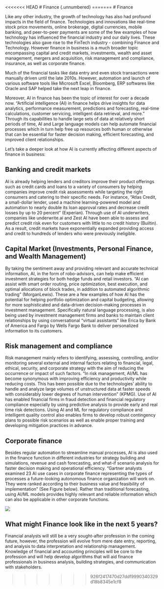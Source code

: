 <<<<<<< HEAD
# Finance {.unnumbered}
=======
# Finance

Like any other industry, the growth of technology has also had profound impacts in the field of finance. Technologies and innovations like real-time stock price movements, online brokerage, digital currencies, mobile banking, and peer-to-peer payments are some of the few examples of how technology has influenced the financial industry and our daily lives. These technologies also gave rise to the FinTech industry - combining Finance and Technology. However finance in business is a much broader topic encompassing capital and credit markets, investments, wealth and asset management, mergers and acquisition, risk management and compliance, insurance, as well as corporate finance.

Much of the financial tasks like data entry and even stock transactions were manually driven until the late 2010s. However, automation and launch of various software tools like Microsoft Excel, Bloomberg, ERP softwares like Oracle and SAP helped take the next leap in finance. 

Moreover, AI in finance has been the topic of interest for over a decade now. “Artificial intelligence (AI) in finance helps drive insights for data analytics, performance measurement, predictions and forecasting, real-time calculations, customer servicing, intelligent data retrieval, and more.” Through its capabilities to handle large sets of data at relatively short periods of time, AI and Large language models can help automate financial processes which in turn help free up resources both human or otherwise that can be essential for faster decision making, efficient forecasting, and improved client relationships.

Let’s take a deeper look at how AI is currently affecting different aspects of finance in business:

## Banking and credit markets

AI is already helping lenders and creditors improve their product offerings such as credit cards and loans to a variety of consumers by helping companies improve credit risk assessments while targeting the right consumers and catering to their specific needs. For instance, “Atlas Credit, a small-dollar lender, used a machine learning-powered model and automation to nearly double its loan approval rates and decrease credit losses by up to 20 percent” (Experian). Through use of AI underwriters, companies like underwrite.ai and Zest AI have been able to assess and predict credit risk even for customers with little to no credit history (Builtin). As a result, credit markets have exponentially expanded providing access and credit to hundreds of lenders who were previously ineligible.

## Capital Market (Investments, Personal Finance, and Wealth Management)

By taking the sentiment away and providing relevant and accurate technical information, AI, in the form of robo-advisors, can help make efficient investment strategies for both hedge funds and retail investors. “AI can assist with smart order routing, price optimization, best execution, and optimal allocations of block trades, in addition to automated algorithmic trading” (MorganLewis). These are a few examples of how AI has the potential for helping portfolio optimization and capital budgeting, allowing for more sophisticated and data-driven decision-making processes in investment management. Specifically natural language processing, is also being used by investment management firms and banks to maintain client relationships by using conversational “virtual assistants” like Erica by Bank of America and Fargo by Wells Fargo Bank to deliver personalized information to its customers. 

## Risk management and compliance

Risk management mainly refers to identifying, assessing, controlling, and/or monitoring several external and internal factors relating to financial, legal, ethical, security, and corporate strategy with the aim of reducing the occurrence or impact of such factors. “In risk management, AI/ML has become synonymous with improving efficiency and productivity while reducing costs. This has been possible due to the technologies’ ability to handle and analyze large volumes of unstructured data at faster speeds with considerably lower degrees of human intervention” (KPMG). Use of AI has enabled financial firms in fraud detection and financial regulatory compliance especially by using predictive analysis to provide early and real time risk detections. Using AI and ML for regulatory compliance and intelligent quality control also enables firms to develop robust contingency plans to possible risk scenarios as well as enable proper training and developing mitigation practices in advance. 


## Corporate finance
	
Besides regular automation to streamline manual processes, AI is also used in the finance function in different industries for strategy building and simulations, revenue and cash forecasting, and what-if scenario analysis for faster decision making and operational efficiency. “Gartner analysts examined 23 AI use cases in corporate finance representing the types of processes a future-looking autonomous finance organization will work on. They were ranked according to their business value and feasibility of implementation” (See Figure below). Rather than traditional forecasting, using AI/ML models provides highly relevant and reliable information which can also be applicable in other corporate functions.

![](financeaiusecases.jpg)

##  What might Finance look like in the next 5 years?

Financial analysts will still be a very sought-after profession in the coming future, however, the profession will evolve from mere date entry, reporting, and analysis to data interpretation and relationship management. Knowledge of financial and accounting principles will be core to the profession and will help develop algorithms that will aid finance professionals in business analysis, building strategies, and communication with stakeholders.

>>>>>>> 926f2417470d27ddf9990340329d18b8345e1cf8
